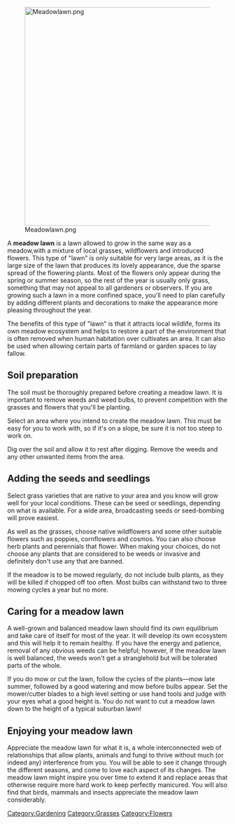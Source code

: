 [[File:Meadowlawn.png|center|500px]]

A '''meadow lawn''' is a lawn allowed to grow in the same way as a meadow,with a mixture of local grasses, wildflowers and introduced flowers. This type of "lawn" is only suitable for very large areas, as it is the large size of the lawn that produces its lovely appearance, due the sparse spread of the flowering plants. Most of the flowers only appear during the spring or summer season, so the rest of the year is usually only grass, something that may not appeal to all gardeners or observers. If you are growing such a lawn in a more confined space, you'll need to plan carefully by adding different plants and decorations to make the appearance more pleasing throughout the year.

The benefits of this type of "lawn" is that it attracts local wildlife, forms its own meadow ecosystem and helps to restore a part of the environment that is often removed when human habitation over cultivates an area. It can also be used when allowing certain parts of farmland or garden spaces to lay fallow.

== Soil preparation ==

The soil must be thoroughly prepared before creating a meadow lawn. It is important to remove weeds and weed bulbs, to prevent competition with the grasses and flowers that you'll be planting.

Select an area where you intend to create the meadow lawn. This must be easy for you to work with, so if it's on a slope, be sure it is not too steep to work on.

Dig over the soil and allow it to rest after digging. Remove the weeds and any other unwanted items from the area.

== Adding the seeds and seedlings ==

Select grass varieties that are native to your area and you know will grow well for your local conditions. These can be seed or seedlings, depending on what is available. For a wide area, broadcasting seeds or seed-bombing will prove easiest.

As well as the grasses, choose native wildflowers and some other suitable flowers such as poppies, cornflowers and cosmos. You can also choose herb plants and perennials that flower. When making your choices, do not choose any plants that are considered to be weeds or invasive and definitely don't use any that are banned.

If the meadow is to be mowed regularly, do not include bulb plants, as they will be killed if chopped off too often. Most bulbs can withstand two to three mowing cycles a year but no more.

== Caring for a meadow lawn ==

A well-grown and balanced meadow lawn should find its own equilibrium and take care of itself for most of the year. It will develop its own ecosystem and this will help it to remain healthy. If you have the energy and patience, removal of any obvious weeds can be helpful; however, if the meadow lawn is well balanced, the weeds won't get a stranglehold but will be tolerated parts of the whole.

If you do mow or cut the lawn, follow the cycles of the plants––mow late summer, followed by a good watering and mow before bulbs appear. Set the mower/cutter blades to a high level setting or use hand tools and judge with your eyes what a good height is. You do not want to cut a meadow lawn down to the height of a typical suburban lawn!

== Enjoying your meadow lawn ==

Appreciate the meadow lawn for what it is, a whole interconnected web of relationships that allow plants, animals and fungi to thrive without much (or indeed any) interference from you. You will be able to see it change through the different seasons, and come to love each aspect of its changes. The meadow lawn might inspire you over time to extend it and replace areas that otherwise require more hard work to keep perfectly manicured. You will also find that birds, mammals and insects appreciate the meadow lawn considerably.


[[Category:Gardening]]
[[Category:Grasses]]
[[Category:Flowers]]
